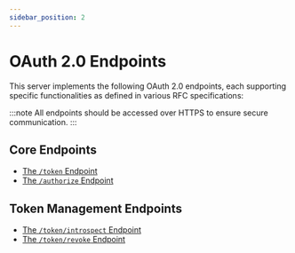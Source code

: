 ```yaml
---
sidebar_position: 2
---
```


# OAuth 2.0 Endpoints

This server implements the following OAuth 2.0 endpoints, each supporting specific functionalities as defined in various RFC specifications:

:::note
All endpoints should be accessed over HTTPS to ensure secure communication.
:::

## Core Endpoints

- [The `/token` Endpoint](./token.mdx)
- [The `/authorize` Endpoint](./authorize.mdx)

## Token Management Endpoints

- [The `/token/introspect` Endpoint](./introspect.mdx)
- [The `/token/revoke` Endpoint](./revoke.mdx)
